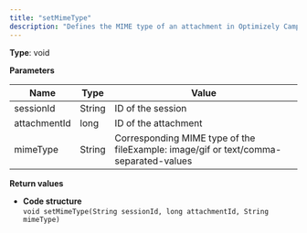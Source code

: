 ```yaml
---
title: "setMimeType"
description: "Defines the MIME type of an attachment in Optimizely Campaign."
---
```


**Type**: void

**Parameters**

| Name         | Type   | Value                                                                                |
| ------------ | ------ | ------------------------------------------------------------------------------------ |
| sessionId    | String | ID of the session                                                                    |
| attachmentId | long   | ID of the attachment                                                                 |
| mimeType     | String | Corresponding MIME type of the fileExample: image/gif or text/comma-separated-values |

**Return values**

* **Code structure**  
`void setMimeType(String sessionId, long attachmentId, String mimeType)  
`